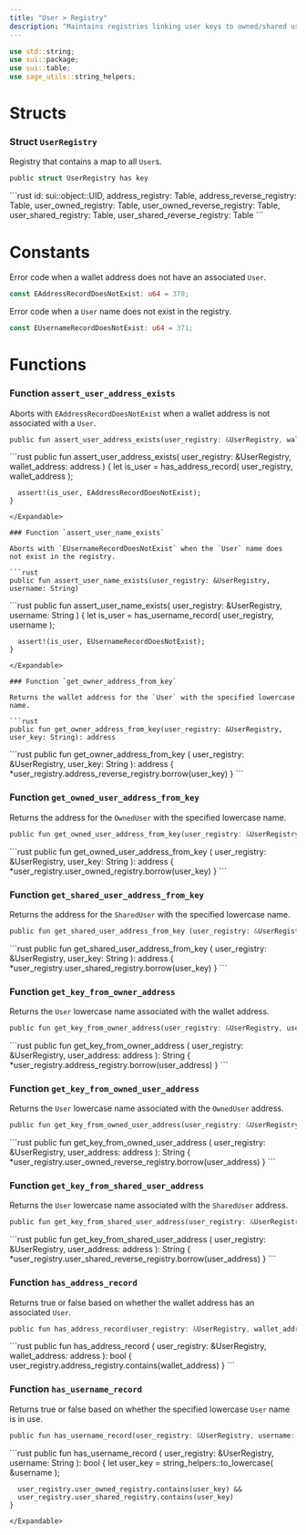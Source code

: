 ```yaml
---
title: "User > Registry"
description: "Maintains registries linking user keys to owned/shared user identities. @sage/user > registry"
---
```


```rust
use std::string;
use sui::package;
use sui::table;
use sage_utils::string_helpers;
```

# Structs

### Struct `UserRegistry`

Registry that contains a map to all `User`s.

```rust
public struct UserRegistry has key
```

<Expandable title="Fields">
  ```rust
    id: sui::object::UID,
    address_registry: Table<address, std::string::String>,
    address_reverse_registry: Table<std::string::String, address>,
    user_owned_registry: Table<std::string::String, address>,
    user_owned_reverse_registry: Table<address, std::string::String>,
    user_shared_registry: Table<std::string::String, address>,
    user_shared_reverse_registry: Table<address, std::string::String>
  ```
</Expandable>

# Constants

Error code when a wallet address does not have an associated `User`.

```rust
const EAddressRecordDoesNotExist: u64 = 370;
```

Error code when a `User` name does not exist in the registry.

```rust
const EUsernameRecordDoesNotExist: u64 = 371;
```

# Functions

### Function `assert_user_address_exists`

Aborts with `EAddressRecordDoesNotExist` when a wallet address is not associated with a `User`.

```rust
public fun assert_user_address_exists(user_registry: &UserRegistry, wallet_address: address)
```

<Expandable title="Implementation">
  ```rust
    public fun assert_user_address_exists(
      user_registry: &UserRegistry,
      wallet_address: address
    ) {
      let is_user = has_address_record(
        user_registry,
        wallet_address
      );
  
      assert!(is_user, EAddressRecordDoesNotExist);
    }
  ```
</Expandable>

### Function `assert_user_name_exists`

Aborts with `EUsernameRecordDoesNotExist` when the `User` name does not exist in the registry.

```rust
public fun assert_user_name_exists(user_registry: &UserRegistry, username: String)
```

<Expandable title="Implementation">
  ```rust
    public fun assert_user_name_exists(
      user_registry: &UserRegistry,
      username: String
    ) {
      let is_user = has_username_record(
        user_registry,
        username
      );
  
      assert!(is_user, EUsernameRecordDoesNotExist);
    }
  ```
</Expandable>

### Function `get_owner_address_from_key`

Returns the wallet address for the `User` with the specified lowercase name.

```rust
public fun get_owner_address_from_key(user_registry: &UserRegistry, user_key: String): address
```

<Expandable title="Implementation">
  ```rust
    public fun get_owner_address_from_key (
      user_registry: &UserRegistry,
      user_key: String
    ): address {
      *user_registry.address_reverse_registry.borrow(user_key)
    }
  ```
</Expandable>

### Function `get_owned_user_address_from_key`

Returns the address for the `OwnedUser` with the specified lowercase name.

```rust
public fun get_owned_user_address_from_key(user_registry: &UserRegistry, user_key: String): address
```

<Expandable title="Implementation">
  ```rust
    public fun get_owned_user_address_from_key (
      user_registry: &UserRegistry,
      user_key: String
    ): address {
      *user_registry.user_owned_registry.borrow(user_key)
    }
  ```
</Expandable>

### Function `get_shared_user_address_from_key`

Returns the address for the `SharedUser` with the specified lowercase name.

```rust
public fun get_shared_user_address_from_key (user_registry: &UserRegistry, user_key: String): address
```

<Expandable title="Implementation">
  ```rust
    public fun get_shared_user_address_from_key (
      user_registry: &UserRegistry,
      user_key: String
    ): address {
      *user_registry.user_shared_registry.borrow(user_key)
    }
  ```
</Expandable>

### Function `get_key_from_owner_address`

Returns the `User` lowercase name associated with the wallet address.

```rust
public fun get_key_from_owner_address(user_registry: &UserRegistry, user_address: address): String
```

<Expandable title="Implementation">
  ```rust
    public fun get_key_from_owner_address (
      user_registry: &UserRegistry,
      user_address: address
    ): String {
      *user_registry.address_registry.borrow(user_address)
    }
  ```
</Expandable>

### Function `get_key_from_owned_user_address`

Returns the `User` lowercase name associated with the `OwnedUser` address.

```rust
public fun get_key_from_owned_user_address(user_registry: &UserRegistry, user_address: address): String
```

<Expandable title="Implementation">
  ```rust
    public fun get_key_from_owned_user_address (
      user_registry: &UserRegistry,
      user_address: address
    ): String {
      *user_registry.user_owned_reverse_registry.borrow(user_address)
    }
  ```
</Expandable>

### Function `get_key_from_shared_user_address`

Returns the `User` lowercase name associated with the `SharedUser` address.

```rust
public fun get_key_from_shared_user_address(user_registry: &UserRegistry, user_address: address): String
```

<Expandable title="Implementation">
  ```rust
    public fun get_key_from_shared_user_address (
      user_registry: &UserRegistry,
      user_address: address
    ): String {
      *user_registry.user_shared_reverse_registry.borrow(user_address)
    }
  ```
</Expandable>

### Function `has_address_record`

Returns true or false based on whether the wallet address has an associated `User`.

```rust
public fun has_address_record(user_registry: &UserRegistry, wallet_address: address): bool
```

<Expandable title="Implementation">
  ```rust
    public fun has_address_record (
      user_registry: &UserRegistry,
      wallet_address: address
    ): bool {
      user_registry.address_registry.contains(wallet_address)
    }
  ```
</Expandable>

### Function `has_username_record`

Returns true or false based on whether the specified lowercase `User` name is in use.

```rust
public fun has_username_record(user_registry: &UserRegistry, username: String): bool
```

<Expandable title="Implementation">
  ```rust
    public fun has_username_record (
      user_registry: &UserRegistry,
      username: String
    ): bool {
      let user_key = string_helpers::to_lowercase(
        &username
      );
  
      user_registry.user_owned_registry.contains(user_key) &&
      user_registry.user_shared_registry.contains(user_key)
    }
  ```
</Expandable>